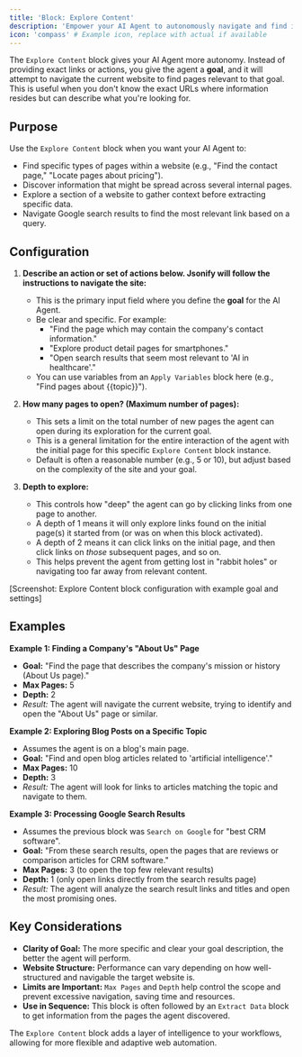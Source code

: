 ```yaml
---
title: 'Block: Explore Content'
description: 'Empower your AI Agent to autonomously navigate and find information within a website based on a goal.'
icon: 'compass' # Example icon, replace with actual if available
---
```


The `Explore Content` block gives your AI Agent more autonomy. Instead of providing exact links or actions, you give the agent a **goal**, and it will attempt to navigate the current website to find pages relevant to that goal. This is useful when you don't know the exact URLs where information resides but can describe what you're looking for.

## Purpose

Use the `Explore Content` block when you want your AI Agent to:

* Find specific types of pages within a website (e.g., "Find the contact page," "Locate pages about pricing").
* Discover information that might be spread across several internal pages.
* Explore a section of a website to gather context before extracting specific data.
* Navigate Google search results to find the most relevant link based on a query.

## Configuration

1.  **Describe an action or set of actions below. Jsonify will follow the instructions to navigate the site:**
    * This is the primary input field where you define the **goal** for the AI Agent.
    * Be clear and specific. For example:
        * "Find the page which may contain the company's contact information."
        * "Explore product detail pages for smartphones."
        * "Open search results that seem most relevant to 'AI in healthcare'."
    * You can use variables from an `Apply Variables` block here (e.g., "Find pages about {{topic}}").

2.  **How many pages to open? (Maximum number of pages):**
    * This sets a limit on the total number of new pages the agent can open during its exploration for the current goal.
    * This is a general limitation for the entire interaction of the agent with the initial page for this specific `Explore Content` block instance.
    * Default is often a reasonable number (e.g., 5 or 10), but adjust based on the complexity of the site and your goal.

3.  **Depth to explore:**
    * This controls how "deep" the agent can go by clicking links from one page to another.
    * A depth of 1 means it will only explore links found on the initial page(s) it started from (or was on when this block activated).
    * A depth of 2 means it can click links on the initial page, and then click links on *those* subsequent pages, and so on.
    * This helps prevent the agent from getting lost in "rabbit holes" or navigating too far away from relevant content.

[Screenshot: Explore Content block configuration with example goal and settings]

## Examples

**Example 1: Finding a Company's "About Us" Page**

* **Goal:** "Find the page that describes the company's mission or history (About Us page)."
* **Max Pages:** 5
* **Depth:** 2
* *Result:* The agent will navigate the current website, trying to identify and open the "About Us" page or similar.

**Example 2: Exploring Blog Posts on a Specific Topic**

* Assumes the agent is on a blog's main page.
* **Goal:** "Find and open blog articles related to 'artificial intelligence'."
* **Max Pages:** 10
* **Depth:** 3
* *Result:* The agent will look for links to articles matching the topic and navigate to them.

**Example 3: Processing Google Search Results**

* Assumes the previous block was `Search on Google` for "best CRM software".
* **Goal:** "From these search results, open the pages that are reviews or comparison articles for CRM software."
* **Max Pages:** 3 (to open the top few relevant results)
* **Depth:** 1 (only open links directly from the search results page)
* *Result:* The agent will analyze the search result links and titles and open the most promising ones.

## Key Considerations

* **Clarity of Goal:** The more specific and clear your goal description, the better the agent will perform.
* **Website Structure:** Performance can vary depending on how well-structured and navigable the target website is.
* **Limits are Important:** `Max Pages` and `Depth` help control the scope and prevent excessive navigation, saving time and resources.
* **Use in Sequence:** This block is often followed by an `Extract Data` block to get information from the pages the agent discovered.

The `Explore Content` block adds a layer of intelligence to your workflows, allowing for more flexible and adaptive web automation.